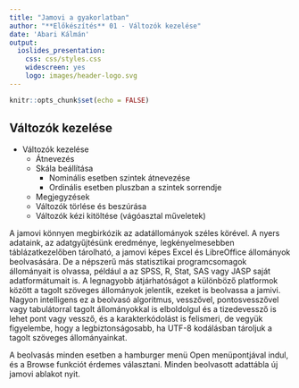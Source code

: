 ```yaml
---
title: "Jamovi a gyakorlatban"
author: "**Előkészítés** 01 - Változók kezelése"
date: 'Abari Kálmán'
output: 
  ioslides_presentation: 
    css: css/styles.css
    widescreen: yes
    logo: images/header-logo.svg
---
```


```r
knitr::opts_chunk$set(echo = FALSE)
```

## Változók kezelése

-   Változók kezelése
    - Átnevezés
    - Skála beállítása
      -   Nominális esetben szintek átnevezése
      -   Ordinális esetben pluszban a szintek sorrendje
    - Megjegyzések
    - Változók törlése és beszúrása
    - Változók kézi kitöltése (vágóasztal műveletek)

<div class="notes">

A jamovi könnyen megbirkózik az adatállományok széles körével. A nyers adataink, az adatgyűjtésünk eredménye, legkényelmesebben táblázatkezelőben tárolható, a jamovi képes Excel és LibreOffice állományok beolvasására. De a népszerű más statisztikai programcsomagok állományait is olvassa, például a az SPSS, R, Stat, SAS vagy JASP saját adatformátumait is.
A legnagyobb átjárhatóságot a különböző platformok között a tagolt szöveges állományok jelentik, ezeket is beolvassa a jamivi. Nagyon intelligens ez a beolvasó algoritmus, vesszővel, pontosvesszővel vagy tabulátorral tagolt állományokkal is elboldolgul és a tizedevessző is lehet pont vagy vessző, és a karakterkódolást is felismeri, de vegyük figyelembe, hogy a legbiztonságosabb, ha UTF-8 kodálásban tároljuk a tagolt szöveges állományainkat.

A beolvasás minden esetben a hamburger menü Open menüpontjával indul, és a Browse funkciót érdemes választani. 
Minden beolvasott adattábla új jamovi ablakot nyit. 

</div>

